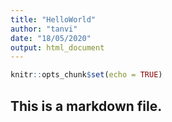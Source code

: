 ```yaml
---
title: "HelloWorld"
author: "tanvi"
date: "18/05/2020"
output: html_document
---
```


```r
knitr::opts_chunk$set(echo = TRUE)
```


## This is a markdown file.
